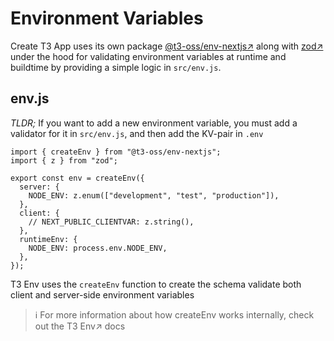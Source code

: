 # Environment Variables

Create T3 App uses its own package [@t3-oss/env-nextjs↗](https://env.t3.gg/) along with [zod↗](https://zod.dev/) under the hood for validating environment variables at runtime and buildtime by providing a simple logic in `src/env.js`.

## env.js

_TLDR;_ If you want to add a new environment variable, you must add a validator for it in `src/env.js`, and then add the KV-pair in `.env`

```tsx
import { createEnv } from "@t3-oss/env-nextjs";
import { z } from "zod";

export const env = createEnv({
  server: {
    NODE_ENV: z.enum(["development", "test", "production"]),
  },
  client: {
    // NEXT_PUBLIC_CLIENTVAR: z.string(),
  },
  runtimeEnv: {
    NODE_ENV: process.env.NODE_ENV,
  },
});
```

T3 Env uses the `createEnv` function to create the schema validate both client and server-side environment variables

> ℹ️ For more information about how createEnv works internally, check out the T3 Env↗ docs
